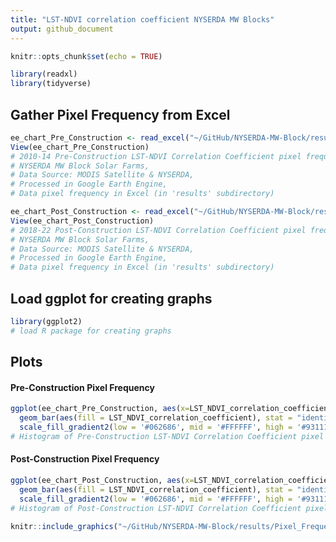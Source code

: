 ```yaml
---
title: "LST-NDVI correlation coefficient NYSERDA MW Blocks"
output: github_document
---
```


```r
knitr::opts_chunk$set(echo = TRUE)

library(readxl)
library(tidyverse)
```

## Gather Pixel Frequency from Excel
```r
ee_chart_Pre_Construction <- read_excel("~/GitHub/NYSERDA-MW-Block/results/ee-chart_Pre-Construction.xlsx")
View(ee_chart_Pre_Construction)
# 2010-14 Pre-Construction LST-NDVI Correlation Coefficient pixel frequency of
# NYSERDA MW Block Solar Farms, 
# Data Source: MODIS Satellite & NYSERDA, 
# Processed in Google Earth Engine,
# Data pixel frequency in Excel (in 'results' subdirectory)
```

```r
ee_chart_Post_Construction <- read_excel("~/GitHub/NYSERDA-MW-Block/results/ee-chart_Post-Construction.xlsx")
View(ee_chart_Post_Construction)
# 2018-22 Post-Construction LST-NDVI Correlation Coefficient pixel frequency of
# NYSERDA MW Block Solar Farms, 
# Data Source: MODIS Satellite & NYSERDA, 
# Processed in Google Earth Engine,
# Data pixel frequency in Excel (in 'results' subdirectory)
```

## Load ggplot for creating graphs

```r
library(ggplot2)
# load R package for creating graphs
```

## Plots

#### Pre-Construction Pixel Frequency

```r
ggplot(ee_chart_Pre_Construction, aes(x=LST_NDVI_correlation_coefficient,y=Percentage_of_pixels)) + 
  geom_bar(aes(fill = LST_NDVI_correlation_coefficient), stat = "identity") +
  scale_fill_gradient2(low = '#062686', mid = '#FFFFFF', high = '#931118', midpoint = 0)
# Histogram of Pre-Construction LST-NDVI Correlation Coefficient pixel frequency
```

#### Post-Construction Pixel Frequency

```r
ggplot(ee_chart_Post_Construction, aes(x=LST_NDVI_correlation_coefficient,y=Percentage_of_pixels)) + 
  geom_bar(aes(fill = LST_NDVI_correlation_coefficient), stat = "identity") +
  scale_fill_gradient2(low = '#062686', mid = '#FFFFFF', high = '#931118', midpoint = 0)
# Histogram of Post-Construction LST-NDVI Correlation Coefficient pixel frequency
```

```r
knitr::include_graphics("~/GitHub/NYSERDA-MW-Block/results/Pixel_Frequency_Legend.png")
```
